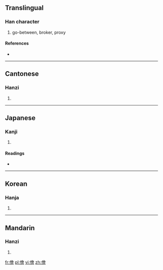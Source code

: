 {{also|侩}}
==Translingual==

===Han character===
{{Han char|rn=9|rad=人|as=13|sn=15|four=2826<sub>6</sub>|canj=人人一日 (OOMA)}}

# go-between, broker, proxy

====References====
* {{Han ref|kx=0119.110|dkj=01189|dj=0252.100|hdz=10226.070|uh=5108|ud=20744|bh=BBFB|bd=48123}}

----

==Cantonese==

===Hanzi===
{{yue-hanzi|jyut=|y=kui2|sim=侩}}

# {{defn|Cantonese|sort=人13}}

----

==Japanese==

===Kanji===
{{ja-kanji|grade=|rs=人13}}

# {{defn|Japanese|sort=人13}}

====Readings====
* {{ja-readings|on=[[かい]] (kai), [[け]] (ke)|kun=[[なかがい]] (nakagai)}}

----

==Korean==

===Hanja===
{{ko-hanja|hangeul=괴|rv=goe|mr=koe}}

# {{defn|Korean|sort=人13}}

----

==Mandarin==

===Hanzi===
{{cmn-hanzi|sim=侩|pin=[[kuài]] ([[kuai4]])|wg=k'uai<sup>4</sup>}}

# {{defn|Mandarin|sort=人13}}

[[fr:儈]]
[[pl:儈]]
[[vi:儈]]
[[zh:儈]]